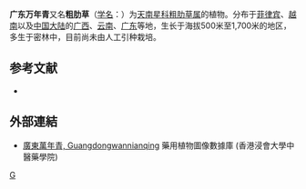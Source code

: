 {{Speciesbox 
| taxon = Aglaonema modestum
| image = Aglaonema modestum.jpg 
| authority = Schott ex Engl.
}}

'''广东万年青'''又名'''粗肋草'''（[[学名|学名]]：{{lang|la|''Aglaonema modestum''}}）为[[天南星科|天南星科]][[粗肋草属|粗肋草属]]的植物。分布于[[菲律宾|菲律宾]]、[[越南|越南]]以及[[中国大陆|中国大陆]]的[[广西|广西]]、[[云南|云南]]、[[广东|广东]]等地，生长于海拔500米至1,700米的地区，多生于密林中，目前尚未由人工引种栽培。

== 参考文献 ==
<div class="references-small">
* {{cite web| url =http://www.bioinfo.cn/db05/KmzwSpecies.php?action=view&id=664| title =广东万年青| work =《中国高等植物数据库全库》| publisher =中国科学院微生物研究所| author =昆明植物研究所| accessdate =2009-02-21| deadurl =yes| archiveurl =https://web.archive.org/web/20160305000719/http://www.bioinfo.cn/db05/KmzwSpecies.php?action=view&id=664| archivedate =2016-03-05}}
</div>

==外部連結==
*[http://libproject.hkbu.edu.hk/was40/detail?lang=ch&channelid=1288&searchword=herb_id=D01295 廣東萬年青, Guangdongwannianqing] {{Wayback|url=http://libproject.hkbu.edu.hk/was40/detail?lang=ch&channelid=1288&searchword=herb_id=D01295 |date=20160304094620 }} 藥用植物圖像數據庫 (香港浸會大學中醫藥學院) {{zh-hant}}{{en}}
{{Taxonbar|from=Q4056964}}

{{DEFAULTSORT:Aglaonema modestum}}
[[Category:粗肋草属|G]]


{{Araceae-stub}}